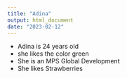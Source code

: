 ```yaml
---
title: "Adina"
output: html_document
date: "2023-02-12"
---
```


- Adina is 24 years old
- she likes the color green
- She is an MPS Global Development
- She likes Strawberries

